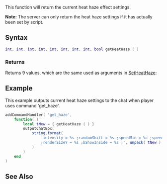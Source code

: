 
{{Server client function}}
This function will return the current heat haze effect settings.

'''Note:''' The server can only return the heat haze settings if it has actually been set by script.

==Syntax==
<syntaxhighlight lang="lua">
int, int, int, int, int, int, int, int, bool getHeatHaze ( )
</syntaxhighlight> 

===Returns===
Returns 9 values, which are the same used as arguments in [[/SetHeatHaze.md|SetHeatHaze]]:
{{HeatHazeValues}}

==Example== 
<section name="Client" class="client" show="true">
This example outputs current heat haze settings to the chat when player uses command 'get_haze'.
<syntaxhighlight lang="lua">
addCommandHandler( 'get_haze',
	function( )
		local tNew = { getHeatHaze ( ) }
		outputChatBox( 
			string.format( 
				'intensity = %s ;randomShift = %s ;speedMin = %s ;speedMax = %s ;scanSizeX = %s ;scanSizeY = %s ;renderSizeX = %s \
				;renderSizeY = %s ;bShowInside = %s ;', unpack( tNew )
			)
		)		
	end
)
</syntaxhighlight>
</section>

==See Also==
{{World functions}}